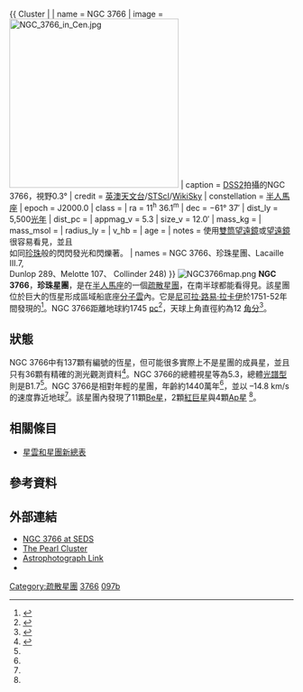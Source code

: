 {{ Cluster |
| name = NGC 3766
| image = [[Image:NGC_3766_in_Cen.jpg|300px]] 
| caption = [[數位巡天|DSS2]]拍攝的NGC 3766，視野0.3°
| credit = [[英澳天文台|英澳天文台]]/[[STScI|STScI]]/[[WikiSky|WikiSky]]
| constellation = [[半人馬座|半人馬座]]
| epoch = J2000.0
| class = 
| ra = 11<sup>h</sup> 36.1<sup>m</sup>
| dec = −61° 37′
| dist_ly = 5,500[[光年|光年]]
| dist_pc = 
| appmag_v = 5.3
| size_v = 12.0′
| mass_kg = 
| mass_msol = 
| radius_ly = 
| v_hb = 
| age = 
| notes = 使用[[雙筒望遠鏡|雙筒望遠鏡]]或[[望遠鏡|望遠鏡]]很容易看見，並且<br>如同[[珍珠|珍珠]]般的閃閃發光和閃爍著。
| names = NGC 3766、珍珠星團、Lacaille III.7,<br> Dunlop 289、Melotte 107、 Collinder 248)
}}
[[File:NGC3766map.png|thumbnail]]
'''NGC 3766'''，'''珍珠星團'''，是在[[半人馬座|半人馬座]]的一個[[疏散星團|疏散星團]]，在南半球都能看得見。該星團位於巨大的恆星形成區域船底座[[分子雲|分子雲]]內。它是[[尼可拉·路易·拉卡伊|尼可拉·路易·拉卡伊]]於1751-52年間發現的<ref>{{Cite web |url=http://www.pearlcluster.com/ |title=The Pearl Cluster |accessdate=2011-01-28 |archive-date=2011-07-15 |archive-url=https://web.archive.org/web/20110715060707/http://www.pearlcluster.com/ |dead-url=no }}</ref>。NGC 3766距離地球約1745 [[秒差距|pc]]<ref name="SIMBAD">{{cite web | title=SIMBAD Astronomical Dangc3766webdatabase | work=Results for NGC 3766 | url=http://simbad.u-strasbg.fr/Simbad | accessdate=2013-06-13 | archive-date=2019-05-01 | archive-url=https://web.archive.org/web/20190501023034/http://simbad.u-strasbg.fr/simbad/ | dead-url=no }}</ref>，天球上角直徑約為12 [[角分|角分]]<ref name="WEBDA">{{cite web | title=WEBDA Astronomical Database | work=WEBDA Page for NGC 3766 | url=http://www.univie.ac.at/webda/cgi-bin/ocl_page.cgi?cluster=ngc+3766 | accessdate=2013-06-13 | archive-date=2016-03-04 | archive-url=https://web.archive.org/web/20160304041249/http://www.univie.ac.at/webda/cgi-bin/ocl_page.cgi?cluster=ngc+3766 | dead-url=no }}</ref>。

==狀態==
NGC 3766中有137顆有編號的恆星，但可能很多實際上不是星團的成員星，並且只有36顆有精確的測光觀測資料<ref name="webda1">{{cite web | title=Webda Astronomical Database | work=WEBDA Page for NGC 3766a | url=http://www.univie.ac.at/webda/cgi-bin/frame_list.cgi?ngc3766 | accessdate=2013-06-13 | archive-date=2012-03-22 | archive-url=https://web.archive.org/web/20120322060023/http://www.univie.ac.at/webda/cgi-bin/frame_list.cgi?ngc3766 | dead-url=no }}</ref>。NGC 3766的總體視星等為5.3，總體[[恆星光譜|光譜型]]則是B1.7<ref name="SIMBAD" />。NGC 3766是相對年輕的星團，年齡約1440萬年<ref name="WEBDA" />，並以 –14.8 km/s 的速度靠近地球<ref name="SIMBAD" />。該星團內發現了11顆[[Be星|Be星]]，2顆[[紅巨星|紅巨星]]與4顆[[Ap和Bp星|Ap星]] <ref name="webda1" />。

== 相關條目 ==
* [[星雲和星團新總表|星雲和星團新總表]]

==參考資料==
{{Reflist}}

== 外部連結 ==
* [https://web.archive.org/web/20101128052924/http://seds.org/messier/xtra/ngc/n3766.html NGC 3766 at SEDS]
* [https://web.archive.org/web/20110715060707/http://www.pearlcluster.com/ The Pearl Cluster]
* [https://web.archive.org/web/20060820112445/http://naturespeak.com.au/LambdaCentauri.htm Astrophotograph Link]
* {{WikiSky}}
{{Sky|11|36|06|−|61|37|00|5500}}

{{科德韋爾天體}}

[[Category:疏散星團|Category:疏散星團]]
[[Category:半人馬座NGC天體|3766]]
[[Category:科德韋爾天體|097b]]